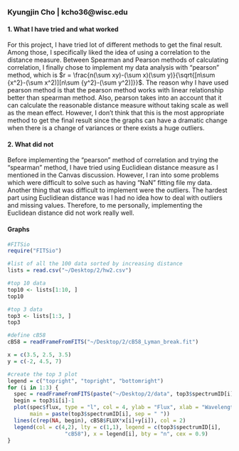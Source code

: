 
### Kyungjin Cho | kcho36@wisc.edu

#### 1. What I have tried and what worked
For this project, I have tried lot of different methods to get the final result. Among those, I specifically liked the idea of using a correlation to the distance measure. Between Spearman and Pearson methods of calculating correlation, I finally chose to implement my data analysis with "pearson" method, which is $r = \frac{n(\sum xy)-(\sum x)(\sum y)}{\sqrt{[n\sum {x^2}-(\sum x^2)][n\sum {y^2}-(\sum y^2)]}}$. The reason why I have used pearson method is that the pearson method works with linear relationship better than spearman method. Also, pearson takes into an account that it can calculate the reasonable distance measure without taking scale as well as the mean effect. However, I don't think that this is the most appropriate method to get the final result since the graphs can have a dramatic change when there is a change of variances or there exists a huge outliers. 

#### 2. What did not
Before implementing the "pearson" method of correlation and trying the "spearman" method, I have tried using Euclidiean distance measure as I mentioned in the Canvas discussion. However, I ran into some problems which were difficult to solve such as having "NaN" fitting file my data. Another thing that was difficult to implement were the outliers. The hardest part using Euclidiean distance was I had no idea how to deal with outliers and missing values. Therefore, to me personally, implementing the Euclidean distance did not work really well.

#### Graphs
```r
#FITSio
require("FITSio")

#list of all the 100 data sorted by increasing distance
lists = read.csv("~/Desktop/2/hw2.csv")

#top 10 data
top10 <- lists[1:10, ]
top10

#top 3 data
top3 <- lists[1:3, ]
top3
```

```r
#define cB58
cB58 = readFrameFromFITS("~/Desktop/2/cB58_Lyman_break.fit")

x = c(3.5, 2.5, 3.5)
y = c(-2, 4.5, 7)

#create the top 3 plot
legend = c("topright", "topright", "bottomright")
for (i in 1:3) {
  spec = readFrameFromFITS(paste("~/Desktop/2/data", top3$spectrumID[i], sep = "/"))
  begin = top3$i[i]-1
  plot(spec$flux, type = "l", col = 4, ylab = "Flux", xlab = "Wavelength", 
       main = paste(top3$spectrumID[i], sep = " "))
  lines(c(rep(NA, begin), cB58$FLUX*x[i]+y[i]), col = 2)
  legend(col = c(4,2), lty = c(1,1), legend = c(top3$spectrumID[i], 
                  "cB58"), x = legend[i], bty = "n", cex = 0.9)
}

```

